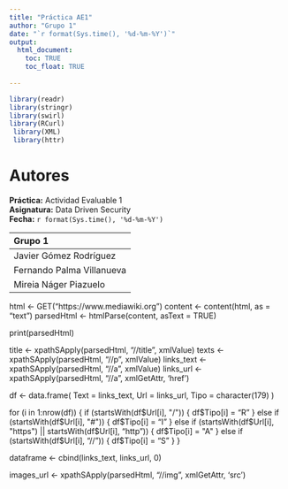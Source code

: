 ```yaml
---
title: "Práctica AE1"
author: "Grupo 1"
date: "`r format(Sys.time(), '%d-%m-%Y')`"
output: 
  html_document:
    toc: TRUE
    toc_float: TRUE
    
---
```


```r
library(readr)
library(stringr)
library(swirl)
library(RCurl)
 library(XML)
 library(httr)

```

# Autores

**Práctica:** Actividad Evaluable 1  
**Asignatura:** Data Driven Security  
**Fecha:** `r format(Sys.time(), '%d-%m-%Y')`  


|Grupo 1 |  
|:--------|  
|Javier Gómez Rodríguez|  
|Fernando Palma Villanueva|  
|Mireia Náger Piazuelo| 




html <- GET("https://www.mediawiki.org")
content <- content(html, as = "text")
parsedHtml <- htmlParse(content, asText = TRUE)

print(parsedHtml)

 title <- xpathSApply(parsedHtml, "//title", xmlValue)
 texts <- xpathSApply(parsedHtml, "//p", xmlValue)
 links_text <- xpathSApply(parsedHtml, "//a", xmlValue)
 links_url  <- xpathSApply(parsedHtml, "//a", xmlGetAttr, 'href')
 
df <- data.frame(
  Text = links_text,
  Url = links_url,
  Tipo = character(179)
)

for (i in 1:nrow(df)) {
  if (startsWith(df$Url[i], "/")) {
    df$Tipo[i] = "R"
  }
  else if (startsWith(df$Url[i], "#")) {
    df$Tipo[i] = "I"
  }
  else if (startsWith(df$Url[i], "https") || startsWith(df$Url[i], "http"))  {
    df$Tipo[i] = "A"
  }
  else if (startsWith(df$Url[i], "//")) {
    df$Tipo[i] = "S"
  }
}



dataframe <- cbind(links_text, links_url, 0)

 images_url <- xpathSApply(parsedHtml, "//img", xmlGetAttr, 'src')
